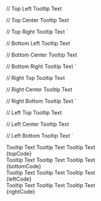 

  // Top Left
  <Tooltip label="Top Left" position="top-left">Tooltip Text</Tooltip>

  // Top Center
  <Tooltip label="Top Center" position="top">Tooltip Text</Tooltip>

  // Top Right
  <Tooltip label="Top Right" position="top-right">Tooltip Text</Tooltip>
`

  // Bottom Left
  <Tooltip label="Bottom Left" position="bottom-left">Tooltip Text</Tooltip>

  // Bottom Center
  <Tooltip label="Bottom Center" position="bottom">Tooltip Text</Tooltip>

  // Bottom Right
  <Tooltip label="Bottom Right" position="bottom-right">Tooltip Text</Tooltip>
`

  // Right Top
  <Tooltip label="Right top" position="right-top">Tooltip Text</Tooltip>

  // Right Center
  <Tooltip label="Right Center" position="right">Tooltip Text</Tooltip>

  // Right Bottom
  <Tooltip label="Right Bottom" position="right-bottom">Tooltip Text</Tooltip>
`

  // Left Top
  <Tooltip label="Left top" position="left-top">Tooltip Text</Tooltip>

  // Left Center
  <Tooltip label="Left Center" position="left">Tooltip Text</Tooltip>

  // Left Bottom
  <Tooltip label="Left Bottom" position="left-bottom">Tooltip Text</Tooltip>
`

<Section
    title="Top"
    contained={true}
    style={{ paddingRight: 0, paddingLeft: 0 }}
>
    <Preview wrapper={true}>
        <div style={ { padding: 40, display: "flex", justifyContent: "space-around" } }>
    	    <Tooltip label="Top Left" position="top-left">Tooltip Text</Tooltip>
            <Tooltip label="Top Center" position="top">Tooltip Text</Tooltip>
            <Tooltip label="Top Right" position="top-right">Tooltip Text</Tooltip>
         </div>
    </Preview>
    <Snippet language="js">{topCode}</Snippet>
</Section>

<Section
    title="Bottom"
    contained={true}
    border={true}
    style={{ paddingRight: 0, paddingLeft: 0 }}
>
    <Preview wrapper={true}>
        <div style={ { padding: 40, display: "flex", justifyContent: "space-around" } }>
    	    <Tooltip label="Bottom Left" position="bottom-left">Tooltip Text</Tooltip>
            <Tooltip label="Bottom Center" position="bottom">Tooltip Text</Tooltip>
            <Tooltip label="Bottom Right" position="bottom-right">Tooltip Text</Tooltip>
         </div>
    </Preview>
    <Snippet language="js">{bottomCode}</Snippet>
</Section>

<Section
    title="Left"
    style={{ paddingRight: 0, paddingLeft: 0 }}
>
    <Preview wrapper={true}>
        <div style={ { display: "flex", justifyContent: "space-around" } }>
    	    <Tooltip label="Left Top" position="left-top">Tooltip Text</Tooltip>
            <Tooltip label="Left Center" position="left">Tooltip Text</Tooltip>
            <Tooltip label="Left Bottom" position="left-bottom">Tooltip Text</Tooltip>
        </div>
    </Preview>
    <Snippet language="js">{leftCode}</Snippet>
</Section>

<Section
    title="Right"
    style={{ paddingRight: 0, paddingLeft: 0 }}
>
    <Preview wrapper={true}>
        <div style={ { display: "flex", justifyContent: "space-around" } }>
    	    <Tooltip label="Right Top" position="right-top">Tooltip Text</Tooltip>
            <Tooltip label="Right Center" position="right">Tooltip Text</Tooltip>
            <Tooltip label="Right Bottom" position="right-bottom">Tooltip Text</Tooltip>
         </div>
    </Preview>
    <Snippet language="js">{rightCode}</Snippet>
</Section>
